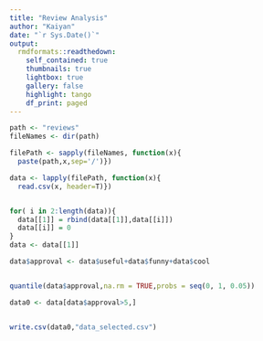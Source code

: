 ```yaml
---
title: "Review Analysis"
author: "Kaiyan"
date: "`r Sys.Date()`"
output:
  rmdformats::readthedown:
    self_contained: true
    thumbnails: true
    lightbox: true
    gallery: false
    highlight: tango
    df_print: paged
---
```


```r
path <- "reviews"
fileNames <- dir(path) 

filePath <- sapply(fileNames, function(x){ 
  paste(path,x,sep='/')})

data <- lapply(filePath, function(x){
  read.csv(x, header=T)})  


for( i in 2:length(data)){
  data[[1]] = rbind(data[[1]],data[[i]])
  data[[i]] = 0
}
data <- data[[1]]

data$approval <- data$useful+data$funny+data$cool


quantile(data$approval,na.rm = TRUE,probs = seq(0, 1, 0.05))

data0 <- data[data$approval>5,]


write.csv(data0,"data_selected.csv")
```


